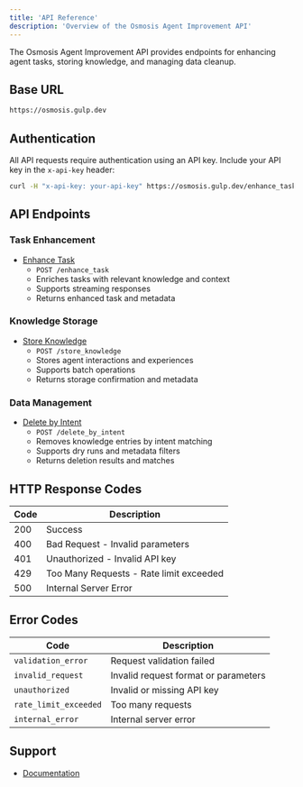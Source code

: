 ```yaml
---
title: 'API Reference'
description: 'Overview of the Osmosis Agent Improvement API'
---
```


The Osmosis Agent Improvement API provides endpoints for enhancing agent tasks, storing knowledge, and managing data cleanup.

## Base URL

```bash
https://osmosis.gulp.dev
```

## Authentication

All API requests require authentication using an API key. Include your API key in the `x-api-key` header:

```bash
curl -H "x-api-key: your-api-key" https://osmosis.gulp.dev/enhance_task
```

## API Endpoints

### Task Enhancement

- [Enhance Task](/api-reference/enhance-task)
  - `POST /enhance_task`
  - Enriches tasks with relevant knowledge and context
  - Supports streaming responses
  - Returns enhanced task and metadata

### Knowledge Storage

- [Store Knowledge](/api-reference/store-knowledge)
  - `POST /store_knowledge`
  - Stores agent interactions and experiences
  - Supports batch operations
  - Returns storage confirmation and metadata

### Data Management

- [Delete by Intent](/api-reference/delete-by-intent)
  - `POST /delete_by_intent`
  - Removes knowledge entries by intent matching
  - Supports dry runs and metadata filters
  - Returns deletion results and matches

## HTTP Response Codes

| Code | Description |
|------|-------------|
| 200 | Success |
| 400 | Bad Request - Invalid parameters |
| 401 | Unauthorized - Invalid API key |
| 429 | Too Many Requests - Rate limit exceeded |
| 500 | Internal Server Error |

## Error Codes

| Code | Description |
|------|-------------|
| `validation_error` | Request validation failed |
| `invalid_request` | Invalid request format or parameters |
| `unauthorized` | Invalid or missing API key |
| `rate_limit_exceeded` | Too many requests |
| `internal_error` | Internal server error |

## Support

- [Documentation](/docs)